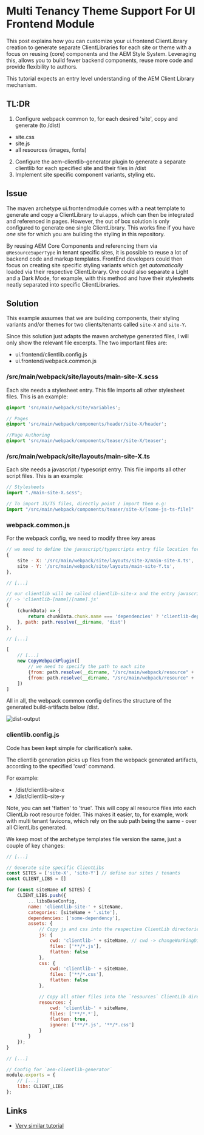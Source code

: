 # Multi Tenancy Theme Support For UI Frontend Module

This post explains how you can customize your ui.frontend ClientLibrary creation to generate separate ClientLibraries
for each site or theme with a focus on reusing (core) components and the AEM Style System. Leveraging this, allows you
to build fewer backend components, reuse more code and provide flexibility to authors.

This tutorial expects an entry level understanding of the AEM Client Library mechanism.

## TL:DR

1. Configure webpack common to, for each desired 'site', copy and generate (to /dist)
  - site.css
  - site.js
  - all resources (images, fonts)
2. Configure the aem-clientlib-generator plugin to generate a separate clientlib for each specified site and their files
in /dist
3. Implement site specific component variants, styling etc.

## Issue

The maven archetype ui.frontendmodule comes with a neat template to generate and copy a ClientLibrary to ui.apps, which
can then be integrated and referenced in pages.
However, the out of box solution is only configured to generate one single ClientLibrary.
This works fine if you have *one* site for which you are building the styling in this repository.

By reusing AEM Core Components and referencing them via `@ResourceSuperType` in tenant specific sites, it is possible to
reuse a lot of backend code and markup templates. FrontEnd developers could then focus on creating site specific styling
variants which get *automatically* loaded via their respective ClientLibrary. One could also separate a Light and a Dark
Mode, for example, with this method and have their stylesheets neatly separated into specific ClientLibraries.

## Solution

This example assumes that we are building components, their styling variants and/or themes for two clients/tenants
called `site-X` and `site-Y`.

Since this solution just adapts the maven archetype generated files, I will only show the relevant file excerpts.
The two important files are:

- ui.frontend/clientlib.config.js
- ui.frontend/webpack.common.js

### /src/main/webpack/site/layouts/main-site-X.scss

Each site needs a stylesheet entry. This file imports all other stylesheet files. This is an example:

```scss
@import 'src/main/webpack/site/variables';

// Pages
@import 'src/main/webpack/components/header/site-X/header';

//Page Authoring
@import 'src/main/webpack/components/teaser/site-X/teaser';

```

### /src/main/webpack/site/layouts/main-site-X.ts

Each site needs a javascript / typescript entry. This file imports all other script files. This is an example:

```typescript
// Stylesheets
import "./main-site-X.scss";

// To import JS/TS files, directly point / import them e.g:
import "/src/main/webpack/components/teaser/site-X/[some-js-ts-file]"

```

### webpack.common.js

For the webpack config, we need to modify three key areas

```javascript
// we need to define the javascript/typescripts entry file location for each clientlib and their site.
{
    site - X: '/src/main/webpack/site/layouts/site-X/main-site-X.ts',
    site - Y: '/src/main/webpack/site/layouts/main-site-Y.ts',
},

// [...]

// our clientlib will be called clientlib-site-x and the entry javascript file should be called site-x.js
// -> 'clientlib-[name]/[name].js'
{
    (chunkData) => {
        return chunkData.chunk.name === 'dependencies' ? 'clientlib-dependencies/[name].js' : 'clientlib-[name]/[name].js';
    }, path: path.resolve(__dirname, 'dist')
},

// [...]

[
    // [...]
    new CopyWebpackPlugin([
        // we need to specify the path to each site
        {from: path.resolve(__dirname, "/src/main/webpack/resource" + '/site-X'), to: './clientlib-site-X'},
        {from: path.resolve(__dirname, "/src/main/webpack/resource" + '/site-Y'), to: './clientlib-site-Y'}
    ])
]
```

All in all, the webpack common config defines the structure of the generated build-artifacts below /dist.

![dist-output](/images/aem/multi-tenancy-uifrontend/dist-output.png)

### clientlib.config.js

Code has been kept simple for clarification’s sake.

The clientlib generation picks up files from the webpack generated artifacts, according to the specified 'cwd' command.

For example:

- /dist/clientlib-site-x
- /dist/clientlib-site-y

<div class="alert alert--info" role="alert">
    Note, you can set 'flatten' to 'true'. This will copy all resource files into each ClientLib root resource folder.
    This makes it easier, to, for example, work with multi tenant favicons, which rely on the sub path being the same -
    over all ClientLibs generated.
</div>

We keep most of the archetype templates file version the same, just a couple of key changes:

```javascript
// [...]

// Generate site specific ClientLibs
const SITES = ['site-X', 'site-Y'] // define our sites / tenants
const CLIENT_LIBS = []

for (const siteName of SITES) {
    CLIENT_LIBS.push({
        ...libsBaseConfig,
        name: 'clientlib-site-' + siteName,
        categories: [siteName + '.site'],
        dependencies: ['some-dependency'],
        assets: {
            // Copy js and css into the respective ClientLib directories
            js: {
                cwd: 'clientlib-' + siteName, // cwd -> changeWorkingDirectory
                files: ['**/*.js'],
                flatten: false
            },
            css: {
                cwd: 'clientlib-' + siteName,
                files: ['**/*.css'],
                flatten: false
            },

            // Copy all other files into the `resources` ClientLib directory
            resources: {
                cwd: 'clientlib-' + siteName,
                files: ['**/*.*'],
                flatten: true,
                ignore: ['**/*.js', '**/*.css']
            }
        }
    });
}

// [...]

// Config for `aem-clientlib-generator`
module.exports = {
    // [...]
    libs: CLIENT_LIBS
};
```

## Links

- [Very similar tutorial](https://medium.com/tech-learnings/multi-tenancy-theme-support-for-ui-frontend-module-adobe-experience-manager-aem-256921313c9d)
